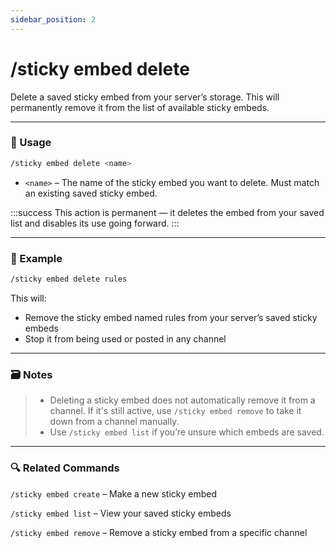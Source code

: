 ```yaml
---
sidebar_position: 2
---
```


# /sticky embed delete

Delete a saved sticky embed from your server’s storage. This will permanently remove it from the list of available sticky embeds.

<hr className="md-divider-gradient" />

### 💬 Usage
```bash
/sticky embed delete <name>
```
- `<name>` – The name of the sticky embed you want to delete. Must match an existing saved sticky embed.

:::success
This action is permanent — it deletes the embed from your saved list and disables its use going forward.
:::

<hr className="md-divider-gradient" />

### 📌 Example
```bash
/sticky embed delete rules
```
This will:
- Remove the sticky embed named rules from your server’s saved sticky embeds
- Stop it from being used or posted in any channel

<hr className="md-divider-gradient" />

### 🗃️ Notes
> - Deleting a sticky embed does not automatically remove it from a channel. If it's still active, use `/sticky embed remove` to take it down from a channel manually.
> - Use `/sticky embed list` if you’re unsure which embeds are saved.

<hr className="md-divider-gradient" />

### 🔍 Related Commands
`/sticky embed create` – Make a new sticky embed

`/sticky embed list` – View your saved sticky embeds

`/sticky embed remove` – Remove a sticky embed from a specific channel